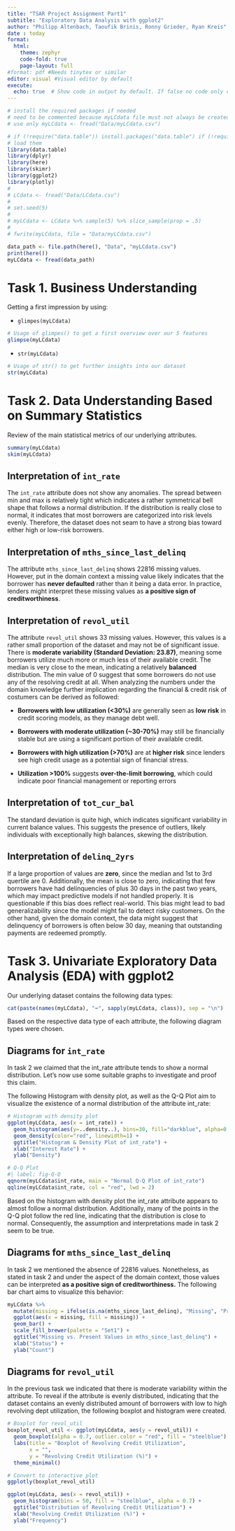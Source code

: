 ```yaml
---
title: "TSAR Project Assignment Part1"
subtitle: "Exploratory Data Analysis with ggplot2"
author: "Philipp Altenbach, Taoufik Brinis, Ronny Grieder, Ryan Kreis"
date : today
format:
  html:
    theme: zephyr
    code-fold: true
    page-layout: full
#format: pdf #Needs tinytex or similar
editor: visual #Visual editor by default
execute:
  echo: true  # Show code in output by default. If false no code only output.
---
```


```r
# install the required packages if needed
# need to be commented because myLCdata file must not always be created again
# use only myLCdata <- fread("Data/myLCdata.csv")

# if (!require("data.table")) install.packages("data.table") if (!require("dplyr")) install.packages("dplyr") \
# load them 
library(data.table) 
library(dplyr)
library(here)
library(skimr)
library(ggplot2)
library(plotly)
# 
# LCdata <- fread("Data/LCdata.csv")
# 
# set.seed(5)
# 
# myLCdata <- LCdata %>% sample(5) %>% slice_sample(prop = .5)
# 
# fwrite(myLCdata, file = "Data/myLCdata.csv")
```

```r
data_path <- file.path(here(), "Data", "myLCdata.csv")
print(here())
myLCdata <- fread(data_path)
```

# Task 1. Business Understanding

Getting a first impression by using:

-   `glimpes(myLCdata)`

```r
# Usage of glimpes() to get a first overview over our 5 features
glimpse(myLCdata)

```

-   `str(myLCdata)`

```r
# Usage of str() to get further insights into our dataset
str(myLCdata)
```

# Task 2. Data Understanding Based on Summary Statistics

Review of the main statistical metrics of our underlying attributes.

```r
summary(myLCdata)
skim(myLCdata)
```

## Interpretation of `int_rate`

The `int_rate` attribute does not show any anomalies. The spread between min and max is relatively tight which indicates a rather symmetrical bell shape that follows a normal distribution. If the distribution is really close to normal, it indicates that most borrowers are categorized into risk levels evenly. Therefore, the dataset does not seam to have a strong bias toward either high or low-risk borrowers.

## Interpretation of `mths_since_last_delinq`

The attribute `mths_since_last_delinq` shows 22816 missing values. However, put in the domain context a missing value likely indicates that the borrower has **never defaulted** rather than it being a data error. In practice, lenders might interpret these missing values as **a positive sign of creditworthiness**.

## Interpretation of `revol_util`

The attribute `revol_util` shows 33 missing values. However, this values is a rather small proportion of the dataset and may not be of significant issue. There is **moderate variability (Standard Deviation: 23.87)**, meaning some borrowers utilize much more or much less of their available credit. The median is very close to the mean, indicating a relatively **balanced** distribution. The min value of 0 suggest that some borrowers do not use any of the resolving credit at all. When analyzing the numbers under the domain knowledge further implication regarding the financial & credit risk of costumers can be derived as followed:

-   **Borrowers with low utilization (\<30%)** are generally seen as **low risk** in credit scoring models, as they manage debt well.

-   **Borrowers with moderate utilization (\~30-70%)** may still be financially stable but are using a significant portion of their available credit.

-   **Borrowers with high utilization (\>70%)** are at **higher risk** since lenders see high credit usage as a potential sign of financial stress.

-   **Utilization \>100%** suggests **over-the-limit borrowing**, which could indicate poor financial management or reporting errors

## Interpretation of `tot_cur_bal`

The standard deviation is quite high, which indicates significant variability in current balance values. This suggests the presence of outliers, likely individuals with exceptionally high balances, skewing the distribution.

## Interpretation of `delinq_2yrs`

If a large proportion of values are **zero**, since the median and 1st to 3rd quertile are 0. Additionally, the mean is close to zero, indicating that few borrowers have had delinquencies of plus 30 days in the past two years, which may impact predictive models if not handled properly. It is questionable if this bias does reflect real-world. This bias might lead to bad generalizability since the model might fail to detect risky customers. On the other hand, given the domain context, the data might suggest that delinquency of borrowers is often below 30 day, meaning that outstanding payments are redeemed promptly.

# Task 3. Univariate Exploratory Data Analysis (EDA) with ggplot2

Our underlying dataset contains the following data types:

```r
cat(paste(names(myLCdata), "➡️", sapply(myLCdata, class)), sep = "\n")
```

Based on the respective data type of each attribute, the following diagram types were chosen.

## Diagrams for `int_rate`

In task 2 we claimed that the int_rate attribute tends to show a normal distribution. Let's now use some suitable graphs to investigate and proof this claim.

The following Histogram with density plot, as well as the Q-Q Plot aim to visualize the existence of a normal distribution of the attribute int_rate:

```r
# Histogram with density plot
ggplot(myLCdata, aes(x = int_rate)) +
  geom_histogram(aes(y=..density..), bins=30, fill="darkblue", alpha=0.5) +
  geom_density(color="red", linewidth=1) +
  ggtitle("Histogram & Density Plot of int_rate") +
  xlab("Interest Rate") +
  ylab("Density")

# Q-Q Plot
#| label: fig-Q-Q
qqnorm(myLCdata$int_rate, main = "Normal Q-Q Plot of int_rate")
qqline(myLCdata$int_rate, col = "red", lwd = 2)
```

Based on the histogram with density plot the int_rate attribute appears to almost follow a normal distribution. Additionally, many of the points in the Q-Q plot follow the red line, indicating that the distribution is close to normal. Consequently, the assumption and interpretations made in task 2 seem to be true.

## Diagrams for `mths_since_last_delinq`

In task 2 we mentioned the absence of 22816 values. Nonetheless, as stated in task 2 and under the aspect of the domain context, those values can be interpreted **as a positive sign of creditworthiness.** The following bar chart aims to visualize this behavior:

```r
myLCdata %>%
  mutate(missing = ifelse(is.na(mths_since_last_delinq), "Missing", "Present")) %>%
  ggplot(aes(x = missing, fill = missing)) +
  geom_bar() +
  scale_fill_brewer(palette = "Set1") +
  ggtitle("Missing vs. Present Values in mths_since_last_delinq") +
  xlab("Status") +
  ylab("Count")
```

## Diagrams for `revol_util` 

In the previous task we indicated that there is moderate variability within the attribute. To reveal if the attribute is evenly distributed, indicating that the dataset contains an evenly distributed amount of borrowers with low to high revolving dept utilization, the following boxplot and histogram were created.

```r
# Boxplot for revol_util
boxplot_revol_util <- ggplot(myLCdata, aes(y = revol_util)) +
  geom_boxplot(alpha = 0.7, outlier.color = "red", fill = "steelblue") +  
  labs(title = "Boxplot of Revolving Credit Utilization",
       x = "",
       y = "Revolving Credit Utilization (%)") +
  theme_minimal()

# Convert to interactive plot
ggplotly(boxplot_revol_util) 

ggplot(myLCdata, aes(x = revol_util)) +
  geom_histogram(bins = 50, fill = "steelblue", alpha = 0.7) +
  ggtitle("Distribution of Revolving Credit Utilization") +
  xlab("Revolving Credit Utilization (%)") +
  ylab("Frequency")
```
